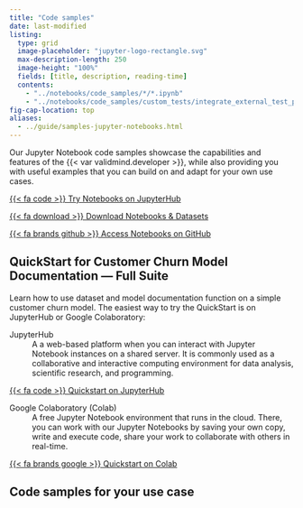 ```yaml
---
title: "Code samples"
date: last-modified
listing:
  type: grid
  image-placeholder: "jupyter-logo-rectangle.svg"
  max-description-length: 250
  image-height: "100%"
  fields: [title, description, reading-time]
  contents: 
    - "../notebooks/code_samples/*/*.ipynb"
    - "../notebooks/code_samples/custom_tests/integrate_external_test_providers.ipynb"
fig-cap-location: top
aliases:
  - ../guide/samples-jupyter-notebooks.html
---
```


Our Jupyter Notebook code samples showcase the capabilities and features of the {{< var validmind.developer >}}, while also providing you with useful examples that you can build on and adapt for your own use cases. 

:::: {.flex .flex-wrap .justify-around}

::: {.w-30-ns .mt2 .pb3}

[{{< fa code >}} Try Notebooks on JupyterHub]({{< var url.jupyterhub >}}/){.button .button-green target="_blank"}

:::

::: {.w-30-ns .mt2 .pb3}

[{{< fa download >}} Download Notebooks & Datasets](/notebooks.zip){.button .button-green target="_blank"}

:::

::: {.w-30-ns .mt2 .pb3}

[{{< fa brands github >}} Access Notebooks on GitHub](https://github.com/validmind/validmind-library){.button .button-green target="_blank"}

:::


::::

## QuickStart for Customer Churn Model Documentation — Full Suite

Learn how to use dataset and model documentation function on a simple customer churn model. The easiest way to try the QuickStart is on JupyterHub or Google Colaboratory:

:::: {.flex .flex-wrap .justify-around}

::: {.w-50-ns}

JupyterHub
: A a web-based platform when you can interact with Jupyter Notebook instances on a shared server. It is commonly used as a collaborative and interactive computing environment for data analysis, scientific research, and programming.

::: {.tc}
[{{< fa code >}} Quickstart on JupyterHub]({{< var url.jupyterhub >}}/hub/user-redirect/lab/tree/quickstart_customer_churn_full_suite.ipynb){.button target="_blank"}

:::

:::

::: {.w-40-ns}

Google Colaboratory (Colab)
: A free Jupyter Notebook environment that runs in the cloud. There, you can work with our Jupyter Notebooks by saving your own copy, write and execute code, share your work to collaborate with others in real-time.

::: {.tc}
[{{< fa brands google >}} Quickstart on Colab](https://colab.research.google.com/drive/1NLtjCFUZV2I_ttGUkiAL9uwGZK_SGUlw?usp=share_link){.button target="_blank"}

:::

:::

::::


## Code samples for your use case
